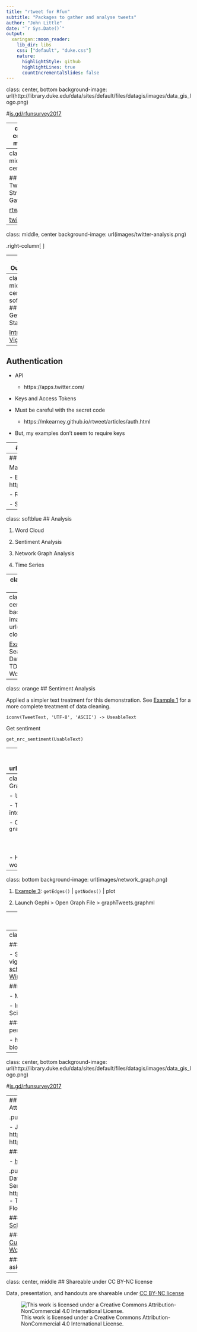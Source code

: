 ```yaml
---
title: "rtweet for Rfun"
subtitle: "Packages to gather and analyse tweets"
author: "John Little"
date: "`r Sys.Date()`"
output:
  xaringan::moon_reader:
    lib_dir: libs
    css: ["default", "duke.css"]
    nature:
      highlightStyle: github
      highlightLines: true
      countIncrementalSlides: false
---
```

class: center, bottom
background-image:  url(http://library.duke.edu/data/sites/default/files/datagis/images/data_gis_logo.png)

#[is.gd/rfunsurvey2017](https://is.gd/rfunsurvey2017)

---
class: center, middle

# Presentation Materials

[Slides](//libjohn.github.io/rtweet/slides.html)

[Github](//github.com/libjohn/Rfun/tree/master/rtweet)

---
class: middle, center

## Twitter Stream Gathering

[rtweet](https://github.com/mkearney/rtweet/)

[twitteR](https://cran.r-project.org/web/packages/twitteR/)

---
class: middle, center
background-image:  url(images/twitter-analysis.png)

<!-- https://commons.wikimedia.org/wiki/File:NodeXL_Twitter_Network_Graphs_-_Occupywallstreet_(mentions_and_replies)_(BY).png -->

.right-column[
  <h2>Twitter Analysis</h2>
]



---
## Outline

- Using rtweet (a tidy way)  

    - library(twitter) should also work fine

- Analysis demonstrations

    - WordCloud
        - Word Freq
        - term document matrix
    - Sentiment Analysis
    - Network Graphs / Network Analysis
    - Time Series

- Streaming / Scheduling / Sampling

---
class: middle, center, softblue
## Gettting Started 

[Intro Vignette](https://cran.r-project.org/web/packages/rtweet/vignettes/intro.html)


---
## Authentication

- API
    - https://apps.twitter.com/
    
- Keys and Access Tokens

- Must be careful with the secret code
    - https://mkearney.github.io/rtweet/articles/auth.html

- But, my examples don't seem to require keys

---
## Gathering is Easy

```{}
mm_tweets <- search_tweets("marchmadness", n=1000, lang = "en")
```


```{}
users_data(mm_tweets)
```



There are significant limitations in gathering historical data from the twitter API

---
## API Orchestration

Many Tools can gather 

- Easy:  https://tags.hawksey.info/

- R with rtweet

- Splunk 


---
class: softblue
## Analysis

1. Word Cloud

2. Sentiment Analysis

3. Network Graph Analysis

4. Time Series

---
class: orange
## Word Cloud

- WordCloud2 (HTML Widget)

- Requires treatment and transformations

    - Term Document Matrix
    - Text Mining
        - lower case
        - strip whitespace
        - remove punctuation
        - remove numbers
        - remove stop words
        - term stemming
        
---
class: bottom, center
background-image:  url(images/word-cloud.png)

[Example 1](rtweet4rfun.nb.html): Search Tweets | Data Treatment | TDM | WorldCloud

---
class: orange
## Sentiment Analysis

Applied a simpler text treatment for this demonstration.
See [Example 1](rtweet4rfun.nb.html) for a more complete treatment of data cleaning. 

```{}
iconv(TweetText, 'UTF-8', 'ASCII') -> UseableText
```
    
Get sentiment

```{}
get_nrc_sentiment(UsableText)
```


---
class:  bottom, center
background-image:  url(images/sentiment_vis.png)

[Example 2](sentiment_analysis.nb.html): syuzhet::get_nrc_sentiment(), plot sentiment


---
class: orange
## Network Graph

- `library(graphTweets)`

- Transforms the document into edges and nodes

- Creates a Gephi Document:  `graphTweets.graphml`

&nbsp;

&nbsp;

- HTML Widget [DiagrammeR](https://github.com/rich-iannone/DiagrammeR) is worth investigation

---
class: bottom
background-image: url(images/network_graph.png)

1. [Example 3](network_graph.nb.html): `getEdges()` | `getNodes()` | plot

2. Launch Gephi > Open Graph File > graphTweets.graphml


---
class: orange
## Time Series

https://cran.r-project.org/web/packages/rtweet/vignettes/stream.html


---
class: softblue
## Other 

### Scheduling

- See the [time-series](https://cran.r-project.org/web/packages/rtweet/vignettes/stream.html) vignette
- [taskscheduleR: schedule R scripts with Windows task manager](https://www.r-bloggers.com/taskscheduler-r-package-to-schedule-r-scripts-with-the-windows-task-manager-2/)

### Analysis & Issues

- Machine Learning

- Implications for Social Science 

### Keeping up from a tool perspective

- https://www.r-bloggers.com/search/Twitter/

---
class: center, bottom
background-image:  url(http://library.duke.edu/data/sites/default/files/datagis/images/data_gis_logo.png)

#[is.gd/rfunsurvey2017](https://is.gd/rfunsurvey2017)

---
## Thank You For Attending

.pull-left[
### I am ...

- John Little
- http://libjohn.github.io
- http://github.com/libjohn

#### Schedule Me

- [http:&#47;&#47;v.gd&#47;littleconsult](http://duke.libcal.com/appointment/2695)
]

.pull-right[
### We are...
- Data & Visualization Services
- http://library.duke.edu/data
- The /Edge, Bostock (1st Floor)

#### Walk-in Hours
- [Schedule](http://library.duke.edu/data/about/schedule)

#### Our Workshops
- [Current Workshops](http://library.duke.edu/data/news)
- [Past Workshops](http://library.duke.edu/data/news/past-workshops)

#### Contact Us
- askData@Duke.edu
]

---
class: center, middle
## Shareable under CC BY-NC license 

Data, presentation, and handouts are shareable under [CC BY-NC license](https://creativecommons.org/licenses/by-nc/4.0/)

![This work is licensed under a Creative Commons Attribution-NonCommercial 4.0 International License.](https://licensebuttons.net/l/by-nc/4.0/88x31.png "This work is licensed under a Creative Commons Attribution-NonCommercial 4.0 International License")

